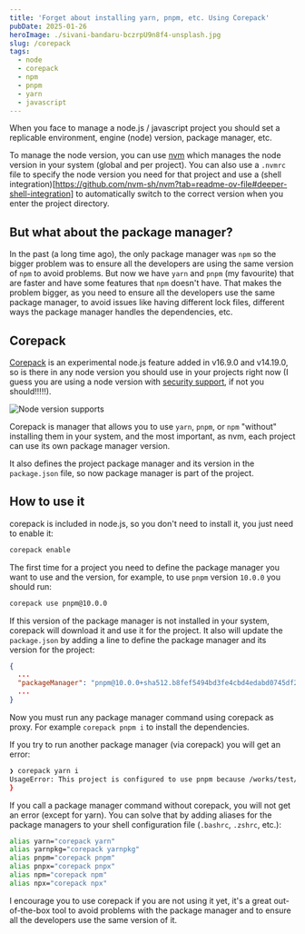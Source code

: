 ```yaml
---
title: 'Forget about installing yarn, pnpm, etc. Using Corepack'
pubDate: 2025-01-26
heroImage: ./sivani-bandaru-bczrpU9n8f4-unsplash.jpg
slug: /corepack
tags:
  - node
  - corepack
  - npm
  - pnpm
  - yarn
  - javascript
---
```


When you face to manage a node.js / javascript project you should set a replicable environment, engine (node) version, package manager, etc.

To manage the node version, you can use [nvm](https://github.com/nvm-sh/nvm) which manages the node version in your system (global and per project). You can also use a `.nvmrc` file to specify the node version you need for that project and use a (shell integration)[https://github.com/nvm-sh/nvm?tab=readme-ov-file#deeper-shell-integration] to automatically switch to the correct version when you enter the project directory.

## But what about the package manager?

In the past (a long time ago), the only package manager was `npm` so the bigger problem was to ensure all the developers are using the same version of `npm` to avoid problems. But now we have `yarn` and `pnpm` (my favourite) that are faster and have some features that `npm` doesn't have. That makes the problem bigger, as you need to ensure all the developers use the same package manager, to avoid issues like having different lock files, different ways the package manager handles the dependencies, etc.

## Corepack

[Corepack](https://nodejs.org/api/corepack.html) is an experimental node.js feature added in v16.9.0 and v14.19.0, so is there in any node version you should use in your projects right now (I guess you are using a node version with [security support](https://nodejs.org/en/about/previous-releases), if not you should!!!!!).

![Node version supports](node-versions-support.png)

Corepack is manager that allows you to use `yarn`, `pnpm`, or `npm` "without" installing them in your system, and the most important, as nvm, each project can use its own package manager version.

It also defines the project package manager and its version in the `package.json` file, so now package manager is part of the project.

## How to use it

corepack is included in node.js, so you don't need to install it, you just need to enable it:

```sh
corepack enable
```

The first time for a project you need to define the package manager you want to use and the version, for example, to use `pnpm` version `10.0.0` you should run:

```sh
corepack use pnpm@10.0.0
```

If this version of the package manager is not installed in your system, corepack will download it and use it for the project. It also will update the `package.json` by adding a line to define the package manager and its version for the project:

```json
{
  ...
  "packageManager": "pnpm@10.0.0+sha512.b8fef5494bd3fe4cbd4edabd0745df2ee5be3e4b0b8b08fa643aa3e4c6702ccc0f00d68fa8a8c9858a735a0032485a44990ed2810526c875e416f001b17df12b",
  ...
}
```

Now you must run any package manager command using corepack as proxy. For example `corepack pnpm i` to install the dependencies.

If you try to run another package manager (via corepack) you will get an error:

```sh
❯ corepack yarn i
UsageError: This project is configured to use pnpm because /works/test/corepack/package.json has a "packageManager" field
}
```

If you call a package manager command without corepack, you will not get an error (except for yarn). You can solve that by adding aliases for the package managers to your shell configuration file (`.bashrc`, `.zshrc`, etc.):

```sh
alias yarn="corepack yarn"
alias yarnpkg="corepack yarnpkg"
alias pnpm="corepack pnpm"
alias pnpx="corepack pnpx"
alias npm="corepack npm"
alias npx="corepack npx"
```

I encourage you to use corepack if you are not using it yet, it's a great out-of-the-box tool to avoid problems with the package manager and to ensure all the developers use the same version of it.
